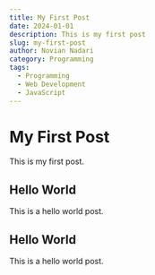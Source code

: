 ```yaml
---
title: My First Post
date: 2024-01-01
description: This is my first post
slug: my-first-post
author: Novian Nadari
category: Programming
tags:
  - Programming
  - Web Development
  - JavaScript
---
```


# My First Post

This is my first post.

## Hello World

This is a hello world post.

## Hello World

This is a hello world post.

